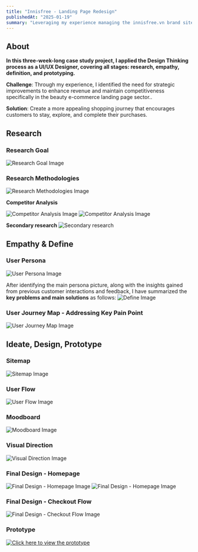 ```yaml
---
title: "Innisfree - Landing Page Redesign"
publishedAt: "2025-01-19"
summary: "Leveraging my experience managing the innisfree.vn brand site, I led a redesign project to enhance interaction through prototypes and optimize the user flow."
---
```


## About

**In this three-week-long case study project, I applied the Design Thinking process as a UI/UX Designer, covering all stages: research, empathy, definition, and prototyping.**

**Challenge**: Through my experience, I identified the need for strategic improvements to enhance revenue and maintain competitiveness specifically in the beauty e-commerce landing page sector..

**Solution**: Create a more appealing shopping journey that encourages customers to stay, explore, and complete their purchases.

## Research


### Research Goal

![Research Goal Image](/research-goal.png)

### Research Methodologies <a id="research-methodologies"></a>

![Research Methodologies Image](/research-method.png)

**Competitor Analysis**

![Competitor Analysis Image](/competitor-1.png)
![Competitor Analysis Image](/competitor-2.png)

**Secondary research**
![Secondary research](/sec-research.png)

## Empathy & Define

### User Persona

![User Persona Image](/user-persona.png)

After identifying the main persona picture, along with the insights gained from previous customer interactions and feedback, I have summarized the **key problems and main solutions** as follows:
![Define Image](/define.png)

### User Journey Map - Addressing Key Pain Point <a id="user-journey-map"></a>

![User Journey Map Image](/user-journey.png)

## Ideate, Design, Prototype 

### Sitemap 

![Sitemap Image](/sitemap.png)

### User Flow
![User Flow Image](/user-flow.png)

### Moodboard

![Moodboard Image](/mood-board.png)

### Visual Direction

![Visual Direction Image](/visual.png)

### Final Design - Homepage

![Final Design - Homepage Image](/homepage-1.png)
![Final Design - Homepage Image](/homepage-2.png)

### Final Design - Checkout Flow

![Final Design - Checkout Flow Image](/check-out.png)

### Prototype

[![Click here to view the prototype](/prototype-1.png)](https://www.figma.com/proto/XvhQWpQDMlcYv3JOrDhMtz/%5BPrototype%5D-Innisfree-Redesign?page-id=82%3A669&node-id=86-1378&node-type=frame&viewport=-214%2C892%2C0.06&t=TkbwQMyetXbontlG-1&scaling=scale-down&content-scaling=fixed&starting-point-node-id=86%3A1378)